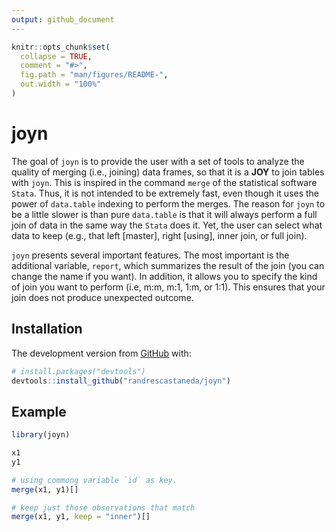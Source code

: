 ```yaml
---
output: github_document
---
```


```r
knitr::opts_chunk$set(
  collapse = TRUE,
  comment = "#>",
  fig.path = "man/figures/README-",
  out.width = "100%"
)
```

# joyn

<!-- badges: start -->
<!-- badges: end -->

The goal of `joyn` is to provide the user with a set of tools to analyze the quality
of merging (i.e., joining) data frames, so that it is a **JOY** to join tables with
`joyn`. This is inspired in the command `merge` of 
the statistical software `Stata`. Thus, it is not intended to be extremely fast, 
even though it uses the power of `data.table` indexing to perform the merges. The
reason for `joyn` to be a little slower is than pure `data.table` is that it will 
always perform a full join of data in the same way the `Stata` does it. Yet, the 
user can select what data to keep (e.g., that left [master], right [using], 
inner join, or full join). 

`joyn` presents several important features. The most important is the additional
variable, `report`, which summarizes the result of the join (you can change the 
name if you want). In addition, it allows you to specify the kind of join you 
want to perform (i.e, m:m, m:1, 1:m, or 1:1). This ensures that your join does 
not produce unexpected outcome.

## Installation

<!-- You can install the released version of joyn from [CRAN](https://CRAN.R-project.org) with: -->

<!-- ``` r -->
<!-- install.packages("joyn") -->
<!-- ``` -->

The development version from [GitHub](https://github.com/) with:

``` r
# install.packages("devtools")
devtools::install_github("randrescastaneda/joyn")
```
## Example

```r
library(joyn)

x1
y1

# using commong variable `id` as key.
merge(x1, y1)[]

# keep just those observations that match
merge(x1, y1, keep = "inner")[]


```

